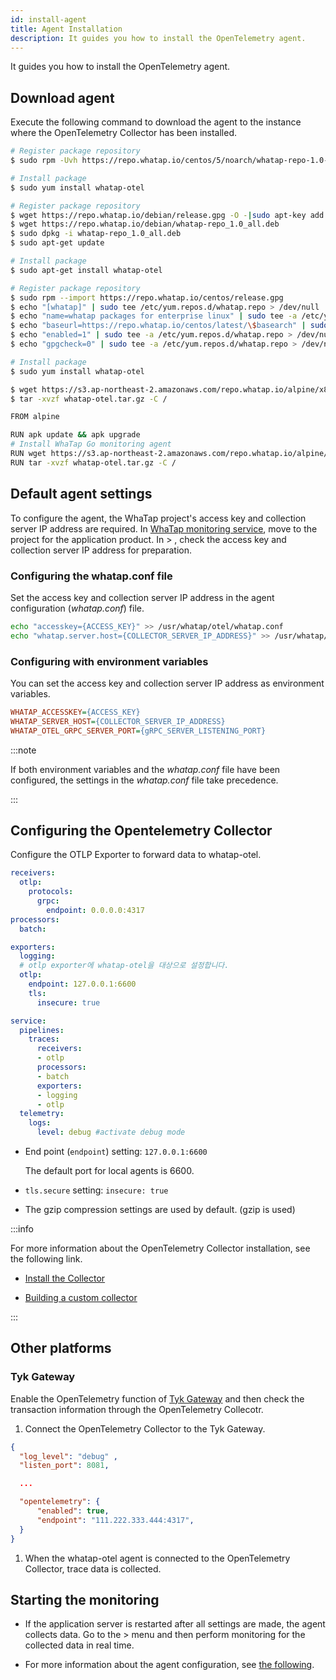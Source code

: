 ```yaml
---
id: install-agent
title: Agent Installation
description: It guides you how to install the OpenTelemetry agent.
---
```


<head>
<meta name="robots" content="noindex, nofollow"/>
</head>


<BetaNoti />

It guides you how to install the OpenTelemetry agent. 

## Download agent

Execute the following command to download the agent to the instance where the OpenTelemetry Collector has been installed.

<Tabs groupId="os">
<TabItem value="rc" label="Red Hat/Centos">

```bash
# Register package repository
$ sudo rpm -Uvh https://repo.whatap.io/centos/5/noarch/whatap-repo-1.0-1.noarch.rpm

# Install package
$ sudo yum install whatap-otel
```

</TabItem>

<TabItem value="du" label="Debian/Ubuntu">

```bash
# Register package repository
$ wget https://repo.whatap.io/debian/release.gpg -O -|sudo apt-key add -
$ wget https://repo.whatap.io/debian/whatap-repo_1.0_all.deb
$ sudo dpkg -i whatap-repo_1.0_all.deb
$ sudo apt-get update

# Install package
$ sudo apt-get install whatap-otel
```

</TabItem>

<TabItem value="al" label="Amazon Linux">

```bash
# Register package repository
$ sudo rpm --import https://repo.whatap.io/centos/release.gpg
$ echo "[whatap]" | sudo tee /etc/yum.repos.d/whatap.repo > /dev/null
$ echo "name=whatap packages for enterprise linux" | sudo tee -a /etc/yum.repos.d/whatap.repo > /dev/null
$ echo "baseurl=https://repo.whatap.io/centos/latest/\$basearch" | sudo tee -a /etc/yum.repos.d/whatap.repo > /dev/null
$ echo "enabled=1" | sudo tee -a /etc/yum.repos.d/whatap.repo > /dev/null
$ echo "gpgcheck=0" | sudo tee -a /etc/yum.repos.d/whatap.repo > /dev/null

# Install package
$ sudo yum install whatap-otel
```

</TabItem>

<TabItem value="apl" label="Alpine Linux">

```bash
$ wget https://s3.ap-northeast-2.amazonaws.com/repo.whatap.io/alpine/x86_64/whatap-otel.tar.gz
$ tar -xvzf whatap-otel.tar.gz -C /
```

</TabItem>

<TabItem value="apldocker" label="Alpine Linux Docker">

```bash title="FROM alpine"
FROM alpine

RUN apk update && apk upgrade
# Install WhaTap Go monitoring agent
RUN wget https://s3.ap-northeast-2.amazonaws.com/repo.whatap.io/alpine/x86_64/whatap-otel.tar.gz
RUN tar -xvzf whatap-otel.tar.gz -C /
```

</TabItem>

</Tabs>

## Default agent settings

To configure the agent, the WhaTap project's access key and collection server IP address are required. In [WhaTap monitoring service](https://service.whatap.io), move to the project for the application product. In <Cmdname sid="management" className="uitext" /> &gt; <Cmdname sid="agentInstall" className="uitext" />, check the access key and collection server IP address for preparation.

### Configuring the whatap.conf file

Set the access key and collection server IP address in the agent configuration (_whatap.conf_) file.

```bash
echo "accesskey={ACCESS_KEY}" >> /usr/whatap/otel/whatap.conf 
echo "whatap.server.host={COLLECTOR_SERVER_IP_ADDRESS}" >> /usr/whatap/otel/whatap.conf 
```

### Configuring with environment variables

You can set the access key and collection server IP address as environment variables.

```ini
WHATAP_ACCESSKEY={ACCESS_KEY}
WHATAP_SERVER_HOST={COLLECTOR_SERVER_IP_ADDRESS}
WHATAP_OTEL_GRPC_SERVER_PORT={gRPC_SERVER_LISTENING_PORT}
```

:::note

If both environment variables and the _whatap.conf_ file have been configured, the settings in the _whatap.conf_ file take precedence.

:::

## Configuring the Opentelemetry Collector

Configure the OTLP Exporter to forward data to whatap-otel.

```yaml title="otel-collector-config.yaml" showLineNumbers{13,14-15}
receivers:
  otlp:
    protocols:
      grpc:
        endpoint: 0.0.0.0:4317
processors:
  batch:

exporters:
  logging:
  # otlp exporter에 whatap-otel을 대상으로 설정합니다.
  otlp:
    endpoint: 127.0.0.1:6600
    tls:
      insecure: true

service:
  pipelines:
    traces:
      receivers:
      - otlp
      processors:
      - batch
      exporters:
      - logging
      - otlp
  telemetry:
    logs:
      level: debug #activate debug mode
```

- End point (`endpoint`) setting: `127.0.0.1:6600`

  The default port for local agents is 6600.

- `tls.secure` setting: `insecure: true`

- The gzip compression settings are used by default. (gzip is used)

:::info

For more information about the OpenTelemetry Collector installation, see the following link.

- [Install the Collector](https://opentelemetry.io/docs/collector/installation/)

- [Building a custom collector](https://opentelemetry.io/docs/collector/custom-collector/)

:::

## Other platforms

### Tyk Gateway

Enable the OpenTelemetry function of [Tyk Gateway](https://tyk.io/) and then check the transaction information through the OpenTelemetry Collecotr. 

1. Connect the OpenTelemetry Collector to the Tyk Gateway. 

```json title="tyk.conf"
{
  "log_level": "debug" ,
  "listen_port": 8081,

  ...

  "opentelemetry": {
      "enabled": true,
      "endpoint": "111.222.333.444:4317",
  }
}
```

1. When the whatap-otel agent is connected to the OpenTelemetry Collector, trace data is collected.

## Starting the monitoring

- If the application server is restarted after all settings are made, the agent collects data. Go to the <Cmdname sid="dashboard" className="uitext" /> &gt; <Cmdname sid="application_dashboard" className="uitext" /> menu and then perform monitoring for the collected data in real time.

- For more information about the agent configuration, see [the following](set-agent).
